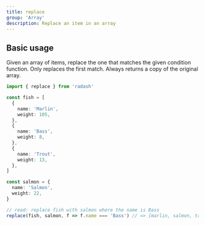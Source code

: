 ```yaml
---
title: replace
group: 'Array'
description: Replace an item in an array
---
```


## Basic usage

Given an array of items, replace the one that matches the given condition function. Only replaces the first match. Always returns a copy of the original array.

```ts
import { replace } from 'radash'

const fish = [
  {
    name: 'Marlin',
    weight: 105,
  },
  {
    name: 'Bass',
    weight: 8,
  },
  {
    name: 'Trout',
    weight: 13,
  },
]

const salmon = {
  name: 'Salmon',
  weight: 22,
}

// read: replace fish with salmon where the name is Bass
replace(fish, salmon, f => f.name === 'Bass') // => [marlin, salmon, trout]
```
